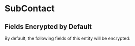 # SubContact

## Fields Encrypted by Default
By default, the following fields of this entity will be encrypted: